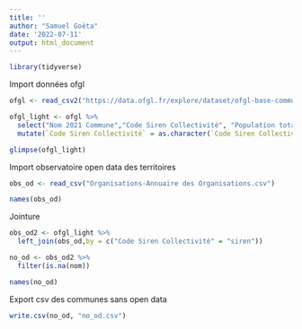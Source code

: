 ```yaml
---
title: ''
author: "Samuel Goëta"
date: '2022-07-11'
output: html_document
---
```


```r
library(tidyverse)
```
Import données ofgl
```r

ofgl <- read_csv2("https://data.ofgl.fr/explore/dataset/ofgl-base-communes-consolidee/download/?format=csv&disjunctive.reg_name=true&disjunctive.dep_name=true&disjunctive.epci_name=true&disjunctive.tranche_population=true&disjunctive.tranche_revenu_imposable_par_habitant=true&disjunctive.com_name=true&disjunctive.agregat=true&refine.exer=2020&refine.agregat=Achats+et+charges+externes&timezone=Europe/Berlin&lang=fr&use_labels_for_header=true&csv_separator=%3B")

ofgl_light <- ofgl %>% 
  select("Nom 2021 Commune","Code Siren Collectivité", "Population totale") %>% 
  mutate(`Code Siren Collectivité` = as.character(`Code Siren Collectivité`))

glimpse(ofgl_light)
```

Import observatoire open data des territoires
```r

obs_od <- read_csv("Organisations-Annuaire des Organisations.csv")

names(obs_od)
```

Jointure
```r

obs_od2 <- ofgl_light %>% 
  left_join(obs_od,by = c("Code Siren Collectivité" = "siren"))

no_od <- obs_od2 %>% 
  filter(is.na(nom))

names(no_od)
```

Export csv des communes sans open data
```r
write.csv(no_od, "no_od.csv")

```

